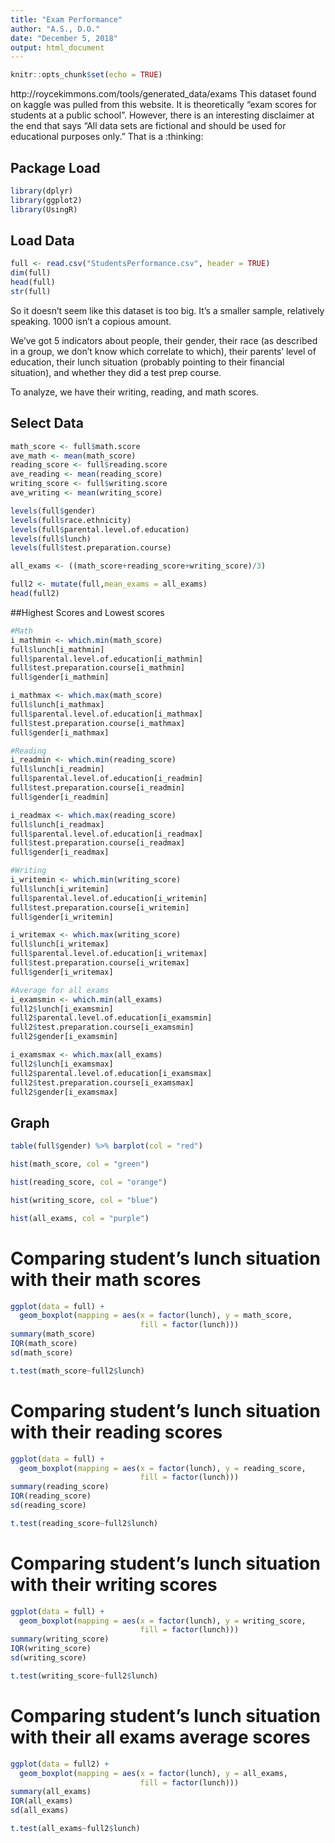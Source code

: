 ```yaml
---
title: "Exam Performance"
author: "A.S., D.O."
date: "December 5, 2018"
output: html_document
---
```


```r
knitr::opts_chunk$set(echo = TRUE)
```

http://roycekimmons.com/tools/generated_data/exams
This dataset found on kaggle was pulled from this website. It is theoretically "exam scores for students at a public school". However, there is an interesting disclaimer at the end that says "All data sets are fictional and should be used for educational purposes only." That is a :thinking:

## Package Load

```r
library(dplyr)
library(ggplot2)
library(UsingR)
```

## Load Data

```r
full <- read.csv("StudentsPerformance.csv", header = TRUE)
dim(full)
head(full)
str(full)
```

So it doesn't seem like this dataset is too big. It's a smaller sample, relatively speaking. 1000 isn't a copious amount.

We've got 5 indicators about people, their gender, their race (as described in a group, we don't know which correlate to which), their parents' level of education, their lunch situation (probably pointing to their financial situation), and whether they did a test prep course.

To analyze, we have their writing, reading, and math scores.

## Select Data
```r
math_score <- full$math.score
ave_math <- mean(math_score)
reading_score <- full$reading.score
ave_reading <- mean(reading_score)
writing_score <- full$writing.score
ave_writing <- mean(writing_score)

levels(full$gender)
levels(full$race.ethnicity)
levels(full$parental.level.of.education)
levels(full$lunch)
levels(full$test.preparation.course)

all_exams <- ((math_score+reading_score+writing_score)/3)

full2 <- mutate(full,mean_exams = all_exams)
head(full2)
```

##Highest Scores and Lowest scores
```r

#Math
i_mathmin <- which.min(math_score)
full$lunch[i_mathmin]
full$parental.level.of.education[i_mathmin]
full$test.preparation.course[i_mathmin]
full$gender[i_mathmin]

i_mathmax <- which.max(math_score)
full$lunch[i_mathmax]
full$parental.level.of.education[i_mathmax]
full$test.preparation.course[i_mathmax]
full$gender[i_mathmax]

#Reading
i_readmin <- which.min(reading_score)
full$lunch[i_readmin]
full$parental.level.of.education[i_readmin]
full$test.preparation.course[i_readmin]
full$gender[i_readmin]

i_readmax <- which.max(reading_score)
full$lunch[i_readmax]
full$parental.level.of.education[i_readmax]
full$test.preparation.course[i_readmax]
full$gender[i_readmax]

#Writing
i_writemin <- which.min(writing_score)
full$lunch[i_writemin]
full$parental.level.of.education[i_writemin]
full$test.preparation.course[i_writemin]
full$gender[i_writemin]

i_writemax <- which.max(writing_score)
full$lunch[i_writemax]
full$parental.level.of.education[i_writemax]
full$test.preparation.course[i_writemax]
full$gender[i_writemax]

#Average for all exams
i_examsmin <- which.min(all_exams)
full2$lunch[i_examsmin]
full2$parental.level.of.education[i_examsmin]
full2$test.preparation.course[i_examsmin]
full2$gender[i_examsmin]

i_examsmax <- which.max(all_exams)
full2$lunch[i_examsmax]
full2$parental.level.of.education[i_examsmax]
full2$test.preparation.course[i_examsmax]
full2$gender[i_examsmax]

```

## Graph
```r
table(full$gender) %>% barplot(col = "red")

hist(math_score, col = "green")

hist(reading_score, col = "orange")

hist(writing_score, col = "blue")

hist(all_exams, col = "purple")
```

# Comparing student's lunch situation with their math scores 
```r
ggplot(data = full) + 
  geom_boxplot(mapping = aes(x = factor(lunch), y = math_score, 
                             fill = factor(lunch)))
summary(math_score)
IQR(math_score)
sd(math_score)

t.test(math_score~full2$lunch)
```


# Comparing student's lunch situation with their reading scores
```r
ggplot(data = full) + 
  geom_boxplot(mapping = aes(x = factor(lunch), y = reading_score, 
                             fill = factor(lunch)))
summary(reading_score)
IQR(reading_score)
sd(reading_score)

t.test(reading_score~full2$lunch)
```
# Comparing student's lunch situation with their writing scores
```r
ggplot(data = full) + 
  geom_boxplot(mapping = aes(x = factor(lunch), y = writing_score, 
                             fill = factor(lunch)))
summary(writing_score)
IQR(writing_score)
sd(writing_score)

t.test(writing_score~full2$lunch)
```

# Comparing student's lunch situation with their all exams average scores
```r
ggplot(data = full2) + 
  geom_boxplot(mapping = aes(x = factor(lunch), y = all_exams, 
                             fill = factor(lunch)))
summary(all_exams)
IQR(all_exams)
sd(all_exams)

t.test(all_exams~full2$lunch)
```